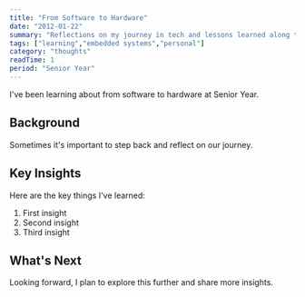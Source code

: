 ```yaml
---
title: "From Software to Hardware"
date: "2012-01-22"
summary: "Reflections on my journey in tech and lessons learned along the way."
tags: ["learning","embedded systems","personal"]
category: "thoughts"
readTime: 1
period: "Senior Year"
---
```


I've been learning about from software to hardware at Senior Year.

## Background

Sometimes it's important to step back and reflect on our journey.

## Key Insights

Here are the key things I've learned:

1. First insight
2. Second insight
3. Third insight

## What's Next

Looking forward, I plan to explore this further and share more insights.

